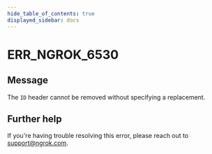 ```yaml
---
hide_table_of_contents: true
displayed_sidebar: docs
---
```



# ERR_NGROK_6530

## Message

The `ID` header cannot be removed without specifying a replacement.

<ErrorDetails error="err_ngrok_6530" />

## Further help

If you're having trouble resolving this error, please reach out to [support@ngrok.com](mailto:support@ngrok.com?subject=Help%20with%20ERR_NGROK_6530).
